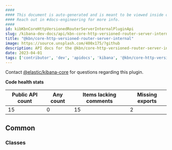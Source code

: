 ```yaml
---
####
#### This document is auto-generated and is meant to be viewed inside our experimental, new docs system.
#### Reach out in #docs-engineering for more info.
####
id: kibKbnCoreHttpVersionedRouterServerInternalPluginApi
slug: /kibana-dev-docs/api/kbn-core-http-versioned-router-server-internal
title: "@kbn/core-http-versioned-router-server-internal"
image: https://source.unsplash.com/400x175/?github
description: API docs for the @kbn/core-http-versioned-router-server-internal plugin
date: 2023-04-01
tags: ['contributor', 'dev', 'apidocs', 'kibana', '@kbn/core-http-versioned-router-server-internal']
---
```




Contact [@elastic/kibana-core](https://github.com/orgs/elastic/teams/kibana-core) for questions regarding this plugin.

**Code health stats**

| Public API count  | Any count | Items lacking comments | Missing exports |
|-------------------|-----------|------------------------|-----------------|
| 15 | 0 | 15 | 2 |

## Common

### Classes
<DocDefinitionList data={kbnCoreHttpVersionedRouterServerInternalObj.common.classes}/>

